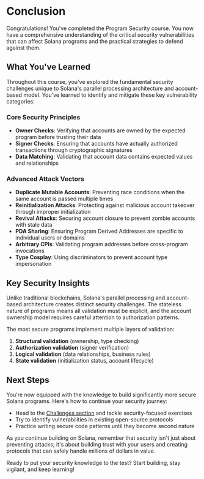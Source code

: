 
# Conclusion

Congratulations! You've completed the Program Security course. You now have a comprehensive understanding of the critical security vulnerabilities that can affect Solana programs and the practical strategies to defend against them.

## What You've Learned

Throughout this course, you've explored the fundamental security challenges unique to Solana's parallel processing architecture and account-based model. You've learned to identify and mitigate these key vulnerability categories:

### Core Security Principles
- **Owner Checks**: Verifying that accounts are owned by the expected program before trusting their data
- **Signer Checks**: Ensuring that accounts have actually authorized transactions through cryptographic signatures
- **Data Matching**: Validating that account data contains expected values and relationships

### Advanced Attack Vectors
- **Duplicate Mutable Accounts**: Preventing race conditions when the same account is passed multiple times
- **Reinitialization Attacks**: Protecting against malicious account takeover through improper initialization
- **Revival Attacks**: Securing account closure to prevent zombie accounts with stale data
- **PDA Sharing**: Ensuring Program Derived Addresses are specific to individual users or domains
- **Arbitrary CPIs**: Validating program addresses before cross-program invocations
- **Type Cosplay**: Using discriminators to prevent account type impersonation

## Key Security Insights

Unlike traditional blockchains, Solana's parallel processing and account-based architecture creates distinct security challenges. The stateless nature of programs means all validation must be explicit, and the account ownership model requires careful attention to authorization patterns.

The most secure programs implement multiple layers of validation:
1. **Structural validation** (ownership, type checking)
2. **Authorization validation** (signer verification)
3. **Logical validation** (data relationships, business rules)
4. **State validation** (initialization status, account lifecycle)

## Next Steps

You're now equipped with the knowledge to build significantly more secure Solana programs. Here's how to continue your security journey:

- Head to the [Challenges section](/zh-CN/challenges) and tackle security-focused exercises
- Try to identify vulnerabilities in existing open-source protocols
- Practice writing secure code patterns until they become second nature

As you continue building on Solana, remember that security isn't just about preventing attacks; it's about building trust with your users and creating protocols that can safely handle millions of dollars in value.

Ready to put your security knowledge to the test? Start building, stay vigilant, and keep learning!

